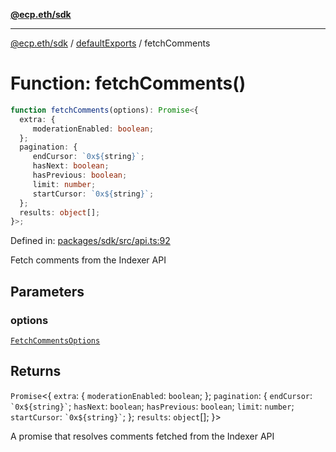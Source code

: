 [**@ecp.eth/sdk**](../../index.mdx)

***

[@ecp.eth/sdk](/sdk-reference/index.mdx) / [defaultExports](/sdk-reference/defaultExports/index.mdx) / fetchComments

# Function: fetchComments()

```ts
function fetchComments(options): Promise<{
  extra: {
     moderationEnabled: boolean;
  };
  pagination: {
     endCursor: `0x${string}`;
     hasNext: boolean;
     hasPrevious: boolean;
     limit: number;
     startCursor: `0x${string}`;
  };
  results: object[];
}>;
```

Defined in: [packages/sdk/src/api.ts:92](https://github.com/ecp-eth/comments-monorepo/blob/main/packages/sdk/src/api.ts#L92)

Fetch comments from the Indexer API

## Parameters

### options

[`FetchCommentsOptions`](/sdk-reference/defaultExports/type-aliases/FetchCommentsOptions.mdx)

## Returns

`Promise`\<\{
  `extra`: \{
     `moderationEnabled`: `boolean`;
  \};
  `pagination`: \{
     `endCursor`: `` `0x${string}` ``;
     `hasNext`: `boolean`;
     `hasPrevious`: `boolean`;
     `limit`: `number`;
     `startCursor`: `` `0x${string}` ``;
  \};
  `results`: `object`[];
\}\>

A promise that resolves comments fetched from the Indexer API
